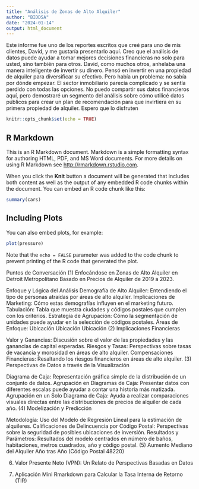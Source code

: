```yaml
---
title: "Análisis de Zonas de Alto Alquiler"
author: "BIDDSA"
date: "2024-01-14"
output: html_document
---
```


Este informe fue uno de los reportes escritos que creé para uno de mis clientes, David, y me gustaría presentarlo aquí. Creo que el análisis de datos puede ayudar a tomar mejores decisiones financieras no solo para usted, sino también para otros. David, como muchos otros, anhelaba una manera inteligente de invertir su dinero. Pensó en invertir en una propiedad de alquiler para diversificar su efectivo. Pero había un problema: no sabía por dónde empezar. El sector inmobiliario parecía complicado y se sentía perdido con todas las opciones. No puedo compartir sus datos financieros aquí, pero demostraré un segmento del análisis sobre cómo utilicé datos públicos para crear un plan de recomendación para que invirtiera en su primera propiedad de alquiler. Espero que lo disfruten

```r
knitr::opts_chunk$set(echo = TRUE)
```

## R Markdown

This is an R Markdown document. Markdown is a simple formatting syntax for authoring HTML, PDF, and MS Word documents. For more details on using R Markdown see <http://rmarkdown.rstudio.com>.

When you click the **Knit** button a document will be generated that includes both content as well as the output of any embedded R code chunks within the document. You can embed an R code chunk like this:

```r
summary(cars)
```

## Including Plots

You can also embed plots, for example:

```r
plot(pressure)
```

Note that the `echo = FALSE` parameter was added to the code chunk to prevent printing of the R code that generated the plot.


Puntos de Conversación
(1) Enfocándose en Zonas de Alto Alquiler en Detroit Metropolitano Basado en Precios de Alquiler de 2019 a 2023.

Enfoque y Lógica del Análisis
Demografía de Alto Alquiler: Entendiendo el tipo de personas atraídas por áreas de alto alquiler.
Implicaciones de Marketing: Cómo estas demografías influyen en el marketing futuro.
Tabulación: Tabla que muestra ciudades y códigos postales que cumplen con los criterios.
Estrategia de Agrupación: Cómo la segmentación de unidades puede ayudar en la selección de códigos postales.
Áreas de Enfoque: Ubicación Ubicación Ubicación
(2) Implicaciones Financieras

Valor y Ganancias: Discusión sobre el valor de las propiedades y las ganancias de capital esperadas.
Riesgos y Tasas: Perspectivas sobre tasas de vacancia y morosidad en áreas de alto alquiler.
Compensaciones Financieras: Resaltando los riesgos financieros en áreas de alto alquiler.
(3) Perspectivas de Datos a través de la Visualización

Diagrama de Caja: Representación gráfica simple de la distribución de un conjunto de datos.
Agrupación en Diagramas de Caja: Presentar datos con diferentes escalas puede ayudar a contar una historia más matizada.
Agrupación en un Solo Diagrama de Caja: Ayuda a realizar comparaciones visuales directas entre las distribuciones de precios de alquiler de cada año.
(4) Modelización y Predicción

Metodología: Uso del Modelo de Regresión Lineal para la estimación de alquileres.
Calificaciones de Delincuencia por Código Postal: Perspectivas sobre la seguridad de posibles ubicaciones de inversión.
Resultados y Parámetros: Resultados del modelo centrados en número de baños, habitaciones, metros cuadrados, año y código postal.
(5) Aumento Mediano del Alquiler Año tras Año (Código Postal 48220)

(6) Valor Presente Neto (VPN): Un Relato de Perspectivas Basadas en Datos

(7) Aplicación Mini Rmarkdown para Calcular la Tasa Interna de Retorno (TIR)
